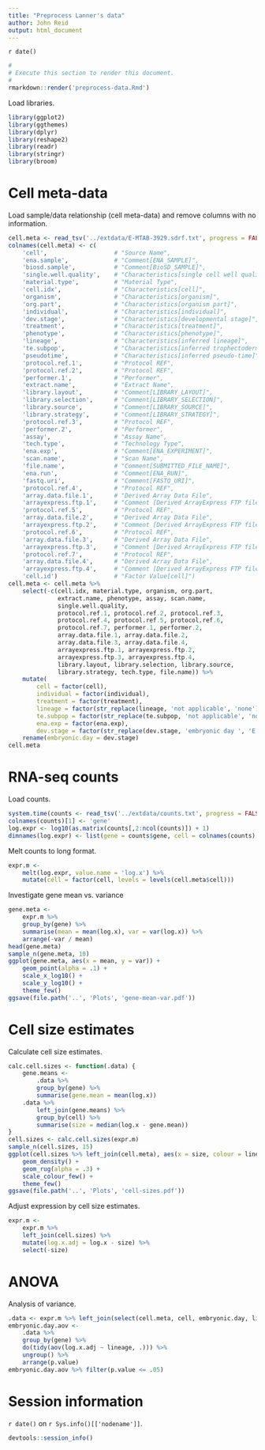 ```yaml
---
title: "Preprocess Lanner's data"
author: John Reid
output: html_document
---
```


`r date()`

```r
#
# Execute this section to render this document.
#
rmarkdown::render('preprocess-data.Rmd')
```

Load libraries.
```r
library(ggplot2)
library(ggthemes)
library(dplyr)
library(reshape2)
library(readr)
library(stringr)
library(broom)
```


# Cell meta-data

Load sample/data relationship (cell meta-data) and remove columns with no information.
```r
cell.meta <- read_tsv('../extdata/E-MTAB-3929.sdrf.txt', progress = FALSE)
colnames(cell.meta) <- c(
    'cell',                   # "Source Name",
    'ena.sample',             # "Comment[ENA_SAMPLE]",
    'biosd.sample',           # "Comment[BioSD_SAMPLE]",
    'single.well.quality',    # "Characteristics[single cell well quality]",
    'material.type',          # "Material Type",
    'cell.idx',               # "Characteristics[cell]",
    'organism',               # "Characteristics[organism]",
    'org.part',               # "Characteristics[organism part]",
    'individual',             # "Characteristics[individual]",
    'dev.stage',              # "Characteristics[developmental stage]",
    'treatment',              # "Characteristics[treatment]",
    'phenotype',              # "Characteristics[phenotype]",
    'lineage',                # "Characteristics[inferred lineage]",
    'te.subpop',              # "Characteristics[inferred trophectoderm subpopulation]",
    'pseudotime',             # "Characteristics[inferred pseudo-time]",
    'protocol.ref.1',         # "Protocol REF",
    'protocol.ref.2',         # "Protocol REF",
    'performer.1',            # "Performer",
    'extract.name',           # "Extract Name",
    'library.layout',         # "Comment[LIBRARY_LAYOUT]",
    'library.selection',      # "Comment[LIBRARY_SELECTION]",
    'library.source',         # "Comment[LIBRARY_SOURCE]",
    'library.strategy',       # "Comment[LIBRARY_STRATEGY]",
    'protocol.ref.3',         # "Protocol REF",
    'performer.2',            # "Performer",
    'assay',                  # "Assay Name",
    'tech.type',              # "Technology Type",
    'ena.exp',                # "Comment[ENA_EXPERIMENT]",
    'scan.name',              # "Scan Name",
    'file.name',              # "Comment[SUBMITTED_FILE_NAME]",
    'ena.run',                # "Comment[ENA_RUN]",
    'fastq.uri',              # "Comment[FASTQ_URI]",
    'protocol.ref.4',         # "Protocol REF",
    'array.data.file.1',      # "Derived Array Data File",
    'arrayexpress.ftp.1',     # "Comment [Derived ArrayExpress FTP file]",
    'protocol.ref.5',         # "Protocol REF",
    'array.data.file.2',      # "Derived Array Data File",
    'arrayexpress.ftp.2',     # "Comment [Derived ArrayExpress FTP file]",
    'protocol.ref.6',         # "Protocol REF",
    'array.data.file.3',      # "Derived Array Data File",
    'arrayexpress.ftp.3',     # "Comment [Derived ArrayExpress FTP file]",
    'protocol.ref.7',         # "Protocol REF",
    'array.data.file.4',      # "Derived Array Data File",
    'arrayexpress.ftp.4',     # "Comment [Derived ArrayExpress FTP file]",
    'cell.id')                # "Factor Value[cell]")
cell.meta <- cell.meta %>%
    select(-c(cell.idx, material.type, organism, org.part,
              extract.name, phenotype, assay, scan.name,
              single.well.quality,
              protocol.ref.1, protocol.ref.2, protocol.ref.3,
              protocol.ref.4, protocol.ref.5, protocol.ref.6,
              protocol.ref.7, performer.1, performer.2,
              array.data.file.1, array.data.file.2,
              array.data.file.3, array.data.file.4,
              arrayexpress.ftp.1, arrayexpress.ftp.2,
              arrayexpress.ftp.3, arrayexpress.ftp.4,
              library.layout, library.selection, library.source,
              library.strategy, tech.type, file.name)) %>%
    mutate(
        cell = factor(cell),
        individual = factor(individual),
        treatment = factor(treatment),
        lineage = factor(str_replace(lineage, 'not applicable', 'none')),
        te.subpop = factor(str_replace(te.subpop, 'not applicable', 'none')),
        ena.exp = factor(ena.exp),
        dev.stage = factor(str_replace(dev.stage, 'embryonic day ', 'E'))) %>%
    rename(embryonic.day = dev.stage)
cell.meta
```


# RNA-seq counts

Load counts.
```r
system.time(counts <- read_tsv('../extdata/counts.txt', progress = FALSE))
colnames(counts)[1] <- 'gene'
log.expr <- log10(as.matrix(counts[,2:ncol(counts)]) + 1)
dimnames(log.expr) <- list(gene = counts$gene, cell = colnames(counts)[2:ncol(counts)])
```

Melt counts to long format.
```r
expr.m <-
    melt(log.expr, value.name = 'log.x') %>%
    mutate(cell = factor(cell, levels = levels(cell.meta$cell)))
```

Investigate gene mean vs. variance
```r
gene.meta <-
    expr.m %>%
    group_by(gene) %>%
    summarise(mean = mean(log.x), var = var(log.x)) %>%
    arrange(-var / mean)
head(gene.meta)
sample_n(gene.meta, 10)
ggplot(gene.meta, aes(x = mean, y = var)) +
    geom_point(alpha = .1) +
    scale_x_log10() +
    scale_y_log10() +
    theme_few()
ggsave(file.path('..', 'Plots', 'gene-mean-var.pdf'))
```


# Cell size estimates

Calculate cell size estimates.
```r
calc.cell.sizes <- function(.data) {
    gene.means <-
        .data %>%
        group_by(gene) %>%
        summarise(gene.mean = mean(log.x))
    .data %>%
        left_join(gene.means) %>%
        group_by(cell) %>%
        summarise(size = median(log.x - gene.mean))
}
cell.sizes <- calc.cell.sizes(expr.m)
sample_n(cell.sizes, 15)
ggplot(cell.sizes %>% left_join(cell.meta), aes(x = size, colour = lineage)) +
    geom_density() +
    geom_rug(alpha = .3) +
    scale_colour_few() +
    theme_few()
ggsave(file.path('..', 'Plots', 'cell-sizes.pdf'))
```

Adjust expression by cell size estimates.
```r
expr.m <-
    expr.m %>%
    left_join(cell.sizes) %>%
    mutate(log.x.adj = log.x - size) %>%
    select(-size)
```


# ANOVA

Analysis of variance.
```r
.data <- expr.m %>% left_join(select(cell.meta, cell, embryonic.day, lineage))
embryonic.day.aov <-
    .data %>%
    group_by(gene) %>%
    do(tidy(aov(log.x.adj ~ lineage, .))) %>%
    ungroup() %>%
    arrange(p.value)
embryonic.day.aov %>% filter(p.value <= .05)
```


# Session information

`r date()` on `r Sys.info()[['nodename']]`.
```r
devtools::session_info()
```
